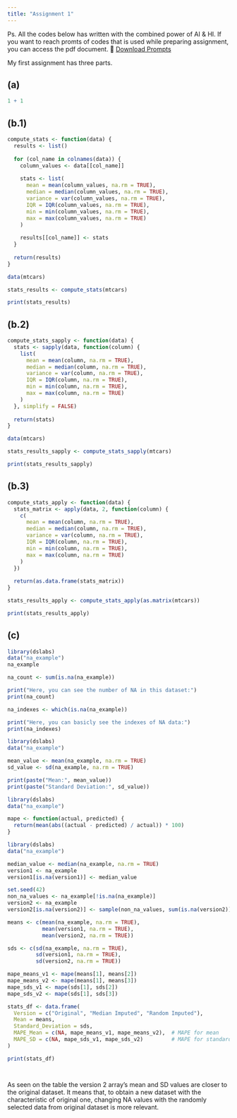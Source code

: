 ```yaml
---
title: "Assignment 1"
---
```

Ps. All the codes below has written with the combined power of AI & HI.
If you want to reach promts of codes that is used while preparing assignment, you can access the pdf document. 
📄 [Download Prompts](prompts.pdf){.download target="_blank"}



My first assignment has three parts.

## (a)

```r
1 + 1
```

## (b.1)

```r
compute_stats <- function(data) {
  results <- list()
  
  for (col_name in colnames(data)) {
    column_values <- data[[col_name]]
    
    stats <- list(
      mean = mean(column_values, na.rm = TRUE),
      median = median(column_values, na.rm = TRUE),
      variance = var(column_values, na.rm = TRUE),
      IQR = IQR(column_values, na.rm = TRUE),
      min = min(column_values, na.rm = TRUE),
      max = max(column_values, na.rm = TRUE)
    )
    
    results[[col_name]] <- stats
  }
  
  return(results)
}

data(mtcars)

stats_results <- compute_stats(mtcars)

print(stats_results)

```

## (b.2)

```r
compute_stats_sapply <- function(data) {
  stats <- sapply(data, function(column) {
    list(
      mean = mean(column, na.rm = TRUE),
      median = median(column, na.rm = TRUE),
      variance = var(column, na.rm = TRUE),
      IQR = IQR(column, na.rm = TRUE),
      min = min(column, na.rm = TRUE),
      max = max(column, na.rm = TRUE)
    )
  }, simplify = FALSE)  
  
  return(stats)
}

data(mtcars)

stats_results_sapply <- compute_stats_sapply(mtcars)

print(stats_results_sapply)

```

## (b.3)

```r
compute_stats_apply <- function(data) {
  stats_matrix <- apply(data, 2, function(column) {
    c(
      mean = mean(column, na.rm = TRUE),
      median = median(column, na.rm = TRUE),
      variance = var(column, na.rm = TRUE),
      IQR = IQR(column, na.rm = TRUE),
      min = min(column, na.rm = TRUE),
      max = max(column, na.rm = TRUE)
    )
  })
  
  return(as.data.frame(stats_matrix))  
}

stats_results_apply <- compute_stats_apply(as.matrix(mtcars))

print(stats_results_apply)

```

## (c)

```r
library(dslabs)
data("na_example")
na_example
```

```r

na_count <- sum(is.na(na_example))

print("Here, you can see the number of NA in this dataset:")
print(na_count)

```

```r

na_indexes <- which(is.na(na_example))

print("Here, you can basicly see the indexes of NA data:")
print(na_indexes)

```

```r

library(dslabs)
data("na_example")

mean_value <- mean(na_example, na.rm = TRUE)
sd_value <- sd(na_example, na.rm = TRUE)

print(paste("Mean:", mean_value))
print(paste("Standard Deviation:", sd_value))


```

```r

library(dslabs)
data("na_example")

mape <- function(actual, predicted) {
  return(mean(abs((actual - predicted) / actual)) * 100)
}

library(dslabs)
data("na_example")

median_value <- median(na_example, na.rm = TRUE)
version1 <- na_example
version1[is.na(version1)] <- median_value

set.seed(42)
non_na_values <- na_example[!is.na(na_example)]
version2 <- na_example
version2[is.na(version2)] <- sample(non_na_values, sum(is.na(version2)), replace = TRUE)

means <- c(mean(na_example, na.rm = TRUE),
           mean(version1, na.rm = TRUE),
           mean(version2, na.rm = TRUE))

sds <- c(sd(na_example, na.rm = TRUE),
         sd(version1, na.rm = TRUE),
         sd(version2, na.rm = TRUE))

mape_means_v1 <- mape(means[1], means[2])
mape_means_v2 <- mape(means[1], means[3])
mape_sds_v1 <- mape(sds[1], sds[2])
mape_sds_v2 <- mape(sds[1], sds[3])

stats_df <- data.frame(
  Version = c("Original", "Median Imputed", "Random Imputed"),
  Mean = means,
  Standard_Deviation = sds,
  MAPE_Mean = c(NA, mape_means_v1, mape_means_v2),  # MAPE for mean
  MAPE_SD = c(NA, mape_sds_v1, mape_sds_v2)         # MAPE for standard deviation
)

print(stats_df)




```

As seen on the table the version 2 array's mean and SD values are closer to the original dataset. It means that, to obtain a new dataset with the characteristic of original one, changing NA values with the randomly selected data from original dataset is more relevant.

